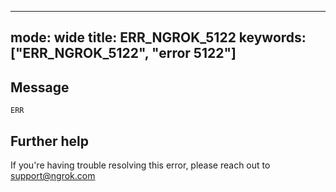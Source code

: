 
---
mode: wide
title: ERR_NGROK_5122
keywords: ["ERR_NGROK_5122", "error 5122"]
---

## Message
`ERR`




## Further help
If you're having trouble resolving this error, please reach out to [support@ngrok.com](mailto:support@ngrok.com?subject=Help%20with%20ERR_NGROK_5122)

